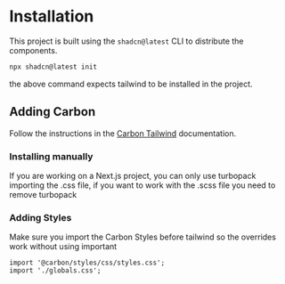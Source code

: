 # Installation

This project is built using the `shadcn@latest` CLI to distribute the components.

```bash
npx shadcn@latest init
```

the above command expects tailwind to be installed in the project.

## Adding Carbon

Follow the instructions in the [Carbon Tailwind](https://carbon.sage.com/docs/tailwind) documentation.

### Installing manually

If you are working on a Next.js project, you can only use turbopack importing the .css file, if you want to work with the .scss file you need to remove turbopack

### Adding Styles

Make sure you import the Carbon Styles before tailwind so the overrides work without using important

```tsx
import '@carbon/styles/css/styles.css';
import './globals.css';
```
